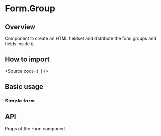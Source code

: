 

<Meta of={Stories} />

# Form.Group

## Overview

Component to create an HTML fieldset and distribute the form groups and fields inside it.

## How to import

<Source
  code={`
`}
/>

## Basic usage

### Simple form

<Canvas of={Stories.Base} />

## API

Props of the Form component

<ArgTypes of={Stories} />

